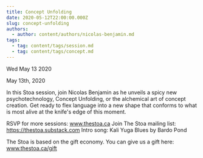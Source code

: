 ```yaml
---
title: Concept Unfolding
date: 2020-05-12T22:00:00.000Z
slug: concept-unfolding
authors:
  - author: content/authors/nicolas-benjamin.md
tags:
  - tag: content/tags/session.md
  - tag: content/tags/concept.md
---
```






Wed May 13 2020

May 13th, 2020

In this Stoa session, join Nicolas Benjamin as he unveils a spicy new psychotechnology, Concept Unfolding, or the alchemical art of concept creation. Get ready to flex language into a new shape that conforms to what is most alive at the knife's edge of this moment.

RSVP for more sessions: www.thestoa.ca
Join The Stoa mailing list: https://thestoa.substack.com
Intro song: Kali Yuga Blues by Bardo Pond

The Stoa is based on the gift economy. You can give us a gift here: www.thestoa.ca/gift


